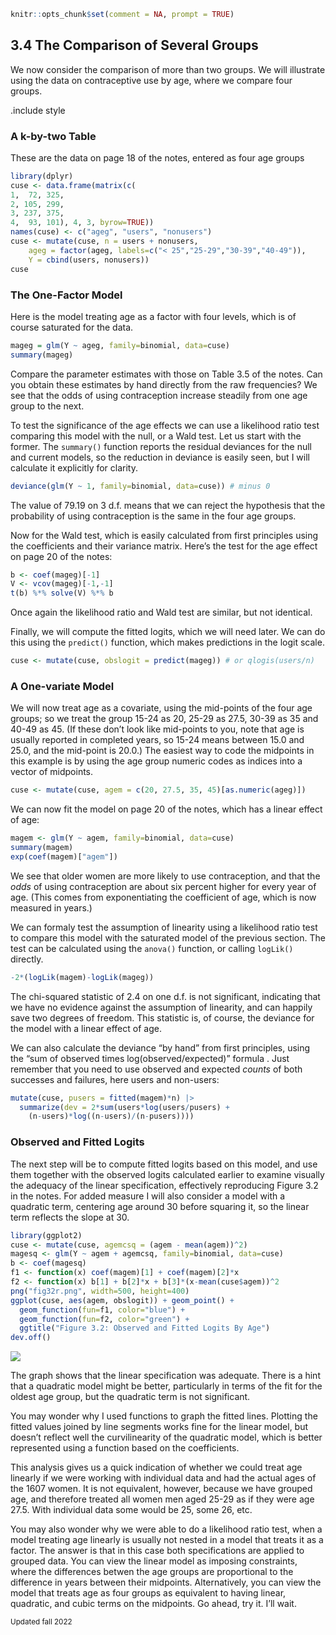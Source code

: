 
```r
knitr::opts_chunk$set(comment = NA, prompt = TRUE)
```

## 3.4 The Comparison of Several Groups

We now consider the comparison of more than two groups. We will illustrate
using the data on contraceptive use by age, where we compare four groups.

.include style

### A k-by-two Table

These are the data on page 18 of the notes, entered as four age groups

```r
library(dplyr)
cuse <- data.frame(matrix(c(
1,  72, 325,
2, 105, 299,
3, 237, 375,
4,  93, 101), 4, 3, byrow=TRUE))
names(cuse) <- c("ageg", "users", "nonusers")
cuse <- mutate(cuse, n = users + nonusers,
	ageg = factor(ageg, labels=c("< 25","25-29","30-39","40-49")),
	Y = cbind(users, nonusers))
cuse
```

### The One-Factor Model

Here is the model treating age as a factor with four levels, which is of
course saturated for the data.

```r
mageg = glm(Y ~ ageg, family=binomial, data=cuse)
summary(mageg)
```

Compare the parameter estimates with those on Table 3.5 of the notes.
Can you obtain these estimates by hand directly from the raw
frequencies? We see that the odds of using contraception increase
steadily from one age group to the next.

To test the significance of the age effects we can use a likelihood ratio test
comparing this model with the null, or a Wald test. Let us start with the former.
The `summary()` function reports the residual deviances for the null and
current models, so the reduction in deviance is easily seen, but I will 
calculate it explicitly for clarity.

```r
deviance(glm(Y ~ 1, family=binomial, data=cuse)) # minus 0
```

The value of 79.19 on 3 d.f. means that we can reject the hypothesis that
the probability of using contraception is the same in the four age groups.

Now for the Wald test, which is easily
calculated from first principles using the coefficients and their variance matrix.
Here's the test for the age effect on page 20 of the notes:

```r
b <- coef(mageg)[-1]
V <- vcov(mageg)[-1,-1]
t(b) %*% solve(V) %*% b 
```

Once again the likelihood ratio and Wald test are similar, but not identical.

Finally, we will compute the fitted logits, which we will need later.
We can do this using
the `predict()` function, which makes predictions in the logit scale.

```r
cuse <- mutate(cuse, obslogit = predict(mageg)) # or qlogis(users/n)
```

### A One-variate Model

We will now treat age as a covariate, using the mid-points of the four
age groups; so we treat the group 15-24 as 20, 25-29 as 27.5, 30-39 as
35 and 40-49 as 45. (If these don't look like mid-points to you, note
that age is usually reported in completed years, so 15-24 means between
15.0 and 25.0, and the mid-point is 20.0.)
The easiest way to code the midpoints in this example is
by using the age group numeric codes as indices into a vector of midpoints.

```r
cuse <- mutate(cuse, agem = c(20, 27.5, 35, 45)[as.numeric(ageg)])
```

We can now fit the model on page 20 of the notes, which has a linear
effect of age:

```r
magem <- glm(Y ~ agem, family=binomial, data=cuse)
summary(magem)
exp(coef(magem)["agem"])
```

We see that older women are more likely to use contraception, and that
the *odds* of using contraception are about six percent higher for every
year of age. (This comes from exponentiating the coefficient of age,
which is now measured in years.)

We can formaly test the assumption of linearity using a likelihood
ratio test to compare this model with the saturated model of the
previous section. The test can be calculated using
the `anova()` function, or calling `logLik()` directly.

```r
-2*(logLik(magem)-logLik(mageg))
```

The chi-squared statistic of 2.4 on one d.f. is not significant, indicating
that  we have no evidence against the assumption of linearity, and can happily
save two degrees of freedom. This statistic is, of course, the deviance
for the model with a linear effect of age.

We can also calculate the deviance "by hand" from first principles, using the
"sum of observed times log(observed/expected)" formula . Just remember
that you need to use observed and expected *counts* of both successes
and failures, here users and non-users:

```r
mutate(cuse, pusers = fitted(magem)*n) |> 
  summarize(dev = 2*sum(users*log(users/pusers) + 
    (n-users)*log((n-users)/(n-pusers))))
```

### Observed and Fitted Logits

The next step will be to compute fitted logits based on this model, and
use them together with the observed logits calculated earlier to examine
visually the adequacy of the linear specification, effectively
reproducing Figure 3.2 in the notes. For added measure I will also
consider a model with a quadratic term, centering age around 30 before
squaring it, so the linear term reflects the slope at 30.

```r
library(ggplot2)
cuse <- mutate(cuse, agemcsq = (agem - mean(agem))^2)
magesq <- glm(Y ~ agem + agemcsq, family=binomial, data=cuse)
b <- coef(magesq)
f1 <- function(x) coef(magem)[1] + coef(magem)[2]*x
f2 <- function(x) b[1] + b[2]*x + b[3]*(x-mean(cuse$agem))^2
png("fig32r.png", width=500, height=400)
ggplot(cuse, aes(agem, obslogit)) + geom_point() +
  geom_function(fun=f1, color="blue") + 
  geom_function(fun=f2, color="green") +
  ggtitle("Figure 3.2: Observed and Fitted Logits By Age")
dev.off()
```

![](fig32r.png){.img-responsive .center-block .r}

The graph shows that the linear specification was adequate. There is a
hint that a quadratic model might be better, particularly in terms of
the fit for the oldest age group, but the quadratic term is not
significant.

You may wonder why I used functions to graph the fitted lines. Plotting
the fitted values joined by line segments works fine for the linear model,
but doesn't reflect well the curvilinearity of the quadratic model,
which is better represented using a function based on the coefficients.

This analysis gives us a quick indication of whether we could treat age
linearly if we were working with individual data and had the actual ages
of the 1607 women. It is not equivalent, however, because we have
grouped age, and therefore treated all women men aged 25-29 as if they
were age 27.5. With individual data some would be 25, some 26, etc.

You may also wonder why we were able to do a likelihood ratio test, when
a model treating age linearly is usually not nested in a model that
treats it as a factor. The answer is that in this case both
specifications are applied to grouped data. You can view the linear
model as imposing constraints, where the differences betwen the age
groups are proportional to the difference in years between their
midpoints. Alternatively, you can view the model that treats age as four
groups as equivalent to having linear, quadratic, and cubic terms
on the midpoints. Go ahead, try it. I'll wait.

<small>Updated fall 2022</small>
